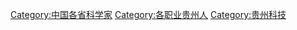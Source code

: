 [[Category:中国各省科学家|Category:中国各省科学家]]
[[Category:各职业贵州人|Category:各职业贵州人]]
[[Category:贵州科技|Category:贵州科技]]
